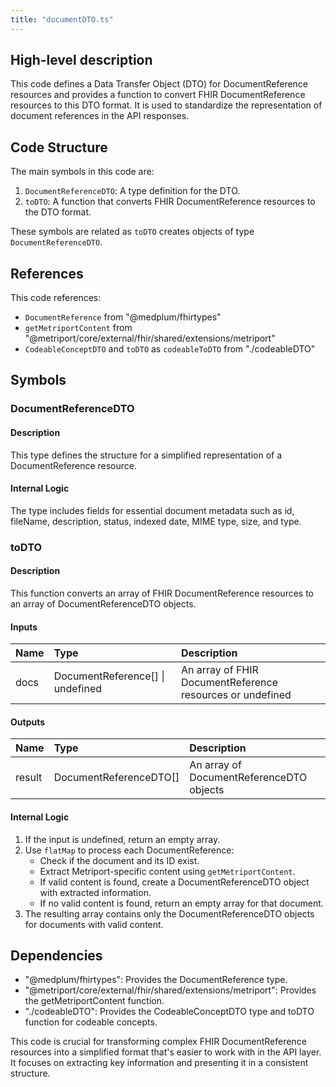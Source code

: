 ```yaml
---
title: "documentDTO.ts"
---
```


## High-level description
This code defines a Data Transfer Object (DTO) for DocumentReference resources and provides a function to convert FHIR DocumentReference resources to this DTO format. It is used to standardize the representation of document references in the API responses.

## Code Structure
The main symbols in this code are:
1. `DocumentReferenceDTO`: A type definition for the DTO.
2. `toDTO`: A function that converts FHIR DocumentReference resources to the DTO format.

These symbols are related as `toDTO` creates objects of type `DocumentReferenceDTO`.

## References
This code references:
- `DocumentReference` from "@medplum/fhirtypes"
- `getMetriportContent` from "@metriport/core/external/fhir/shared/extensions/metriport"
- `CodeableConceptDTO` and `toDTO` as `codeableToDTO` from "./codeableDTO"

## Symbols

### DocumentReferenceDTO
#### Description
This type defines the structure for a simplified representation of a DocumentReference resource.

#### Internal Logic
The type includes fields for essential document metadata such as id, fileName, description, status, indexed date, MIME type, size, and type.

### toDTO
#### Description
This function converts an array of FHIR DocumentReference resources to an array of DocumentReferenceDTO objects.

#### Inputs
| Name | Type | Description |
|:-----|:-----|:------------|
| docs | DocumentReference[] \| undefined | An array of FHIR DocumentReference resources or undefined |

#### Outputs
| Name | Type | Description |
|:-----|:-----|:------------|
| result | DocumentReferenceDTO[] | An array of DocumentReferenceDTO objects |

#### Internal Logic
1. If the input is undefined, return an empty array.
2. Use `flatMap` to process each DocumentReference:
   - Check if the document and its ID exist.
   - Extract Metriport-specific content using `getMetriportContent`.
   - If valid content is found, create a DocumentReferenceDTO object with extracted information.
   - If no valid content is found, return an empty array for that document.
3. The resulting array contains only the DocumentReferenceDTO objects for documents with valid content.

## Dependencies
- "@medplum/fhirtypes": Provides the DocumentReference type.
- "@metriport/core/external/fhir/shared/extensions/metriport": Provides the getMetriportContent function.
- "./codeableDTO": Provides the CodeableConceptDTO type and toDTO function for codeable concepts.

This code is crucial for transforming complex FHIR DocumentReference resources into a simplified format that's easier to work with in the API layer. It focuses on extracting key information and presenting it in a consistent structure.